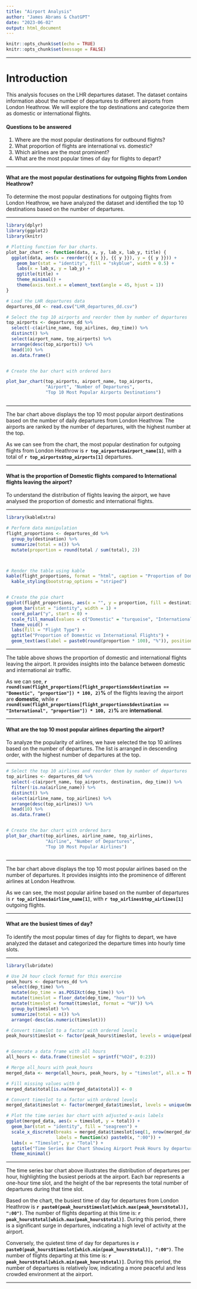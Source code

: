 ```yaml
---
title: "Airport Analysis"
author: "James Abrams & ChatGPT"
date: "2023-06-02"
output: html_document
---
```


```r
knitr::opts_chunk$set(echo = TRUE)
knitr::opts_chunk$set(message = FALSE)
```

<section style="border-top: 1px solid black;"></section>

# Introduction

This analysis focuses on the LHR departures dataset. The dataset contains information about the number of departures to different airports from London Heathrow. We will explore the top destinations and categorize them as domestic or international flights.  

#### **Questions to be answered**

1. Where are the most popular destinations for outbound flights?
2. What proportion of flights are international vs. domestic?
3. Which airlines are the most prominent?
4. What are the most popular times of day for flights to depart?  


<section style="border-top: 1px solid black;"></section>

#### **What are the most popular destinations for outgoing flights from London Heathrow?**

To determine the most popular destinations for outgoing flights from London Heathrow, we have analyzed the dataset and identified the top 10 destinations based on the number of departures.


<section style="border-top: 1px solid black;"></section>

```r

library(dplyr)
library(ggplot2)
library(knitr)

# Plotting function for bar charts.
plot_bar_chart <- function(data, x, y, lab_x, lab_y, title) {
  ggplot(data, aes(x = reorder({{ x }}, {{ y }}), y = {{ y }})) +
    geom_bar(stat = "identity", fill = "skyblue", width = 0.5) +
    labs(x = lab_x, y = lab_y) +
    ggtitle(title) +
    theme_minimal() +
    theme(axis.text.x = element_text(angle = 45, hjust = 1))
}

# Load the LHR departures data
departures_dd <- read.csv("LHR_departures_dd.csv")

# Select the top 10 airports and reorder them by number of departures
top_airports <- departures_dd %>%
  select(-c(airline_name, top_airlines, dep_time)) %>%
  distinct() %>%
  select(airport_name, top_airports) %>%
  arrange(desc(top_airports)) %>%
  head(10) %>%
  as.data.frame()


# Create the bar chart with ordered bars

plot_bar_chart(top_airports, airport_name, top_airports,
               "Airport", "Number of Departures",
               "Top 10 Most Popular Airports Destinations")



```

<section style="border-top: 1px solid black;"></section>  
The bar chart above displays the top 10 most popular airport destinations based on the number of daily departures from London Heathrow. The airports are ranked by the number of departures, with the highest number at the top.

As we can see from the chart, the most popular destination for outgoing flights from London Heathrow is **`r top_airports$airport_name[1]`**, with a total of **`r top_airports$top_airports[1]`** departures.

<section style="border-top: 1px solid black;"></section>

#### **What is the proportion of Domestic flights compared to International flights leaving the airport?**

To understand the distribution of flights leaving the airport, we have analysed the proportion of domestic and international flights.


<section style="border-top: 1px solid black;"></section>

```r

library(kableExtra)

# Perform data manipulation
flight_proportions <- departures_dd %>%
  group_by(destination) %>%
  summarize(total = n()) %>%
  mutate(proportion = round(total / sum(total), 2))



# Render the table using kable
kable(flight_proportions, format = "html", caption = "Proportion of Domestic Vs International Flights") %>%
  kable_styling(bootstrap_options = "striped")


# Create the pie chart
ggplot(flight_proportions, aes(x = "", y = proportion, fill = destination)) +
  geom_bar(stat = "identity", width = 1) +
  coord_polar("y", start = 0) +
  scale_fill_manual(values = c("Domestic" = "turquoise", "International" = "pink")) +
  theme_void() +
  labs(fill = "Flight Type") +
  ggtitle("Proportion of Domestic vs International Flights") +
  geom_text(aes(label = paste0(round(proportion * 100), "%")), position = position_stack(vjust = 0.5))


```

<section style="border-top: 1px solid black;"></section>

The table above shows the proportion of domestic and international flights leaving the airport. It provides insights into the balance between domestic and international air traffic.

As we can see, **`r round(sum(flight_proportions[flight_proportions$destination == "Domestic", "proportion"]) * 100, 2)`%** of the flights leaving the airport are **domestic**, while **`r round(sum(flight_proportions[flight_proportions$destination == "International", "proportion"]) * 100, 2)`%** are **international**.



<section style="border-top: 1px solid black;"></section>


#### **What are the top 10 most popular airlines departing the airport?**

To analyze the popularity of airlines, we have selected the top 10 airlines based on the number of departures. The list is arranged in descending order, with the highest number of departures at the top.

<section style="border-top: 1px solid black;"></section>

```r

# Select the top 10 airlines and reorder them by number of departures
top_airlines <- departures_dd %>%
  select(-c(airport_name, top_airports, destination, dep_time)) %>%
  filter(!is.na(airline_name)) %>%
  distinct() %>%
  select(airline_name, top_airlines) %>%
  arrange(desc(top_airlines)) %>%
  head(10) %>%
  as.data.frame()


# Create the bar chart with ordered bars
plot_bar_chart(top_airlines, airline_name, top_airlines,
               "Airline", "Number of Departures",
               "Top 10 Most Popular Airlines")



```

<section style="border-top: 1px solid black;"></section>

The bar chart above displays the top 10 most popular airlines based on the number of departures. It provides insights into the prominence of different airlines at London Heathrow.  

As we can see, the most popular airline based on the number of departures is **`r top_airlines$airline_name[1]`**, with **`r top_airlines$top_airlines[1]`** outgoing flights.

<section style="border-top: 1px solid black;"></section>

#### **What are the busiest times of day?**

To identify the most popular times of day for flights to depart, we have analyzed the dataset and categorized the departure times into hourly time slots.

<section style="border-top: 1px solid black;"></section>

```r

library(lubridate)

# Use 24 hour clock format for this exercise
peak_hours <- departures_dd %>%
  select(dep_time) %>%
  mutate(dep_time = as.POSIXct(dep_time)) %>%
  mutate(timeslot = floor_date(dep_time, "hour")) %>%
  mutate(timeslot = format(timeslot, format = "%H")) %>%
  group_by(timeslot) %>%
  summarize(total = n()) %>%
  arrange(-desc(as.numeric(timeslot)))

# Convert timeslot to a factor with ordered levels
peak_hours$timeslot <- factor(peak_hours$timeslot, levels = unique(peak_hours$timeslot), ordered = TRUE)


# Generate a data frame with all hours
all_hours <- data.frame(timeslot = sprintf("%02d", 0:23))

# Merge all_hours with peak_hours
merged_data <- merge(all_hours, peak_hours, by = "timeslot", all.x = TRUE)

# Fill missing values with 0
merged_data$total[is.na(merged_data$total)] <- 0

# Convert timeslot to a factor with ordered levels
merged_data$timeslot <- factor(merged_data$timeslot, levels = unique(merged_data$timeslot), ordered = TRUE)

# Plot the time series bar chart with adjusted x-axis labels
ggplot(merged_data, aes(x = timeslot, y = total)) +
  geom_bar(stat = "identity", fill = "seagreen") +
  scale_x_discrete(breaks = merged_data$timeslot[seq(1, nrow(merged_data), by = 2)], 
                   labels = function(x) paste0(x, ":00")) +
  labs(x = "Timeslot", y = "Total") +
  ggtitle("Time Series Bar Chart Showing Airport Peak Hours by departures per hour") +
  theme_minimal()


```

<section style="border-top: 1px solid black;"></section>

The time series bar chart above illustrates the distribution of departures per hour, highlighting the busiest periods at the airport. Each bar represents a one-hour time slot, and the height of the bar represents the total number of departures during that time slot.

Based on the chart, the busiest time of day for departures from London Heathrow is **`r paste0(peak_hours$timeslot[which.max(peak_hours$total)], ":00")`**. The number of flights departing at this time is: **`r peak_hours$total[which.max(peak_hours$total)]`**. During this period, there is a significant surge in departures, indicating a high level of activity at the airport.

Conversely, the quietest time of day for departures is **`r paste0(peak_hours$timeslot[which.min(peak_hours$total)], ":00")`**. The number of flights departing at this time is: **`r peak_hours$total[which.min(peak_hours$total)]`**. During this period, the number of departures is relatively low, indicating a more peaceful and less crowded environment at the airport.

<section style="border-top: 1px solid black;"></section>

